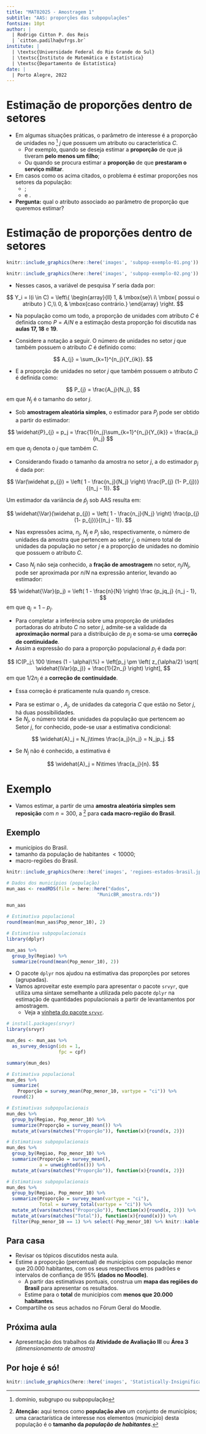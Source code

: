 ```yaml
---
title: "MAT02025 - Amostragem 1"
subtitle: "AAS: proporções das subpopulações"
fontsize: 10pt
author: |
  | Rodrigo Citton P. dos Reis
  | `citton.padilha@ufrgs.br`
institute: |
  | \textsc{Universidade Federal do Rio Grande do Sul}
  | \textsc{Instituto de Matemática e Estatística}
  | \textsc{Departamento de Estatística}
date: |
  | Porto Alegre, 2022
---
```


# Estimação de proporções dentro de setores {.allowframebreaks}

- Em algumas situações práticas, o parâmetro de interesse é a proporção de unidades no \structure{setor}^[domínio, subgrupo ou subpopulação] $j$ que possuem um atributo ou característica $C$.
    - Por exemplo, quando se deseja estimar a **proporção** de \structure{mulheres de 15 anos ou mais} que já tiveram **pelo menos um filho**;
    - Ou quando se procura estimar a **proporção** de \structure{homens de 18 anos ou mais} que **prestaram o serviço militar**.
- Em casos como os acima citados, o problema é estimar proporções nos setores da população: 
    + \structure{mulheres de 15 anos ou mais};
    + e \structure{homens de 18 anos ou mais}.
- **Pergunta:** qual o atributo associado ao parâmetro de proporção que queremos estimar?

# Estimação de proporções dentro de setores {.allowframebreaks}

```r

knitr::include_graphics(here::here('images', 'subpop-exemplo-01.png'))

```

\framebreak

```r

knitr::include_graphics(here::here('images', 'subpop-exemplo-02.png'))

```

\framebreak

- Nesses casos, a variável de pesquisa $Y$ seria dada por:

$$
Y_i = I(i \in C) = \left\{
\begin{array}{ll}
1, & \mbox{se}\ i\ \mbox{ possui o atributo } C,\\
0, & \mbox{caso contrário.}
\end{array}
\right.
$$

- Na população como um todo, a proporção de unidades com atributo $C$ é definida como $P = A/N$ e a estimação desta proporção foi discutida nas **aulas 17, 18** e **19**.

\framebreak

- Considere a notação a seguir. O número de unidades no setor $j$ que também possuem o atributo $C$ é definido como: 

$$
A_{j} = \sum_{k=1}^{n_j}{Y_{ik}}.
$$

- E a proporção de unidades no setor $j$ que também possuem o atributo $C$ é definida como:

$$
P_{j} = \frac{A_j}{N_j},
$$
em que $N_j$ é o tamanho do setor $j$.

\framebreak

- Sob **amostragem aleatória simples**, o estimador para $P_{j}$ pode ser obtido a partir do estimador: 

$$
\widehat{P}_{j} = p_j = \frac{1}{n_j}\sum_{k=1}^{n_j}{Y_{ik}} = \frac{a_j}{n_j}
$$
em que $a_{j}$ denota o \structure{número de unidades na amostra no setor} $j$ que também \structure{possuem o atributo} $C$. 

\framebreak

- Considerando fixado o tamanho da amostra no setor $j$, a \structure{variância condicional} do estimador $p_{j}$ é dada por:

$$
\Var(\widehat p_{j}) = \left( 1 - \frac{n_j}{N_j} \right) \frac{P_{j} (1- P_{j})}{(n_j - 1)}.
$$

Um estimador da variância de $\widehat p_{j}$ sob AAS resulta em:

$$
\widehat{\Var}(\widehat p_{j}) = \left( 1 - \frac{n_j}{N_j} \right) \frac{p_{j} (1- p_{j})}{(n_j - 1)}.
$$

\framebreak

- Nas expressões acima, $n_j$, $N_j$ e $P_{j}$ são, respectivamente, o número de unidades da amostra que pertencem ao setor $j$, o número total de unidades da população no setor $j$ e a proporção de unidades no domínio que possuem o atributo $C$.

\framebreak

- Caso $N_j$ não seja conhecido, a **fração de amostragem** no setor, $n_j/N_j$, pode ser aproximada por $n/N$ na expressão anterior, levando ao estimador:

$$
\widehat{\Var}(p_j) = \left( 1 - \frac{n}{N} \right) \frac {p_jq_j} {n_j - 1},
$$
em que $q_j = 1 - p_j$.

\framebreak

- Para completar a inferência sobre uma proporção de unidades portadoras do atributo $C$ no setor $j$, admite-se a validade da **aproximação normal** para a distribuição de $p_j$ e soma-se uma **correção de continuidade**.
- Assim a expressão do \structure{intervalo de confiança} para a proporção populacional $p_j$ é dada por:

$$
IC(P_j;\ 100 \times (1 - \alpha)\%) = \left[p_j \pm \left( z_{\alpha/2} \sqrt{ \widehat{\Var}(p_j)} + \frac{1}{2n_j} \right) \right],
$$
em que $1/2n_j$ é a **correção de continuidade**.

- Essa correção é praticamente nula quando $n_j$ cresce.

\framebreak

- Para se estimar o \structure{número total}, $A_j$, de unidades da categoria $C$ que estão no Setor $j$, há duas possibilidades.
- Se $N_j$, o número total de unidades da população que pertencem ao Setor $j$, for conhecido, pode-se usar a estimativa condicional:

$$
\widehat{A}_j = N_j\times \frac{a_j}{n_j} = N_jp_j.
$$

- Se $N_j$ não é conhecido, a estimativa é

$$
\widehat{A}_j = N\times \frac{a_j}{n}.
$$

# Exemplo {.allowframebreaks}

- Vamos estimar, a partir de uma **amostra aleatória simples sem reposição** com $n = 300$, a \structure{proporção de municípios com população}^[__Atenção:__ aqui temos como **população alvo** um conjunto de municípios; uma caractarística de interesse nos elementos (município) desta população é o **tamanho da _população de habitantes_**.] \structure{menor que 10.000 habitantes} para **cada macro-região do Brasil**.

## Exemplo {.allowframebreaks}

- \structure{População alvo:} municípios do Brasil.
- \structure{Característica de interesse:} tamanho da população de habitantes $< 10000$;
- \structure{Setores:} macro-regiões do Brasil.

```r

knitr::include_graphics(here::here('images', 'regioes-estados-brasil.jpg'))

```

\framebreak
\footnotesize

```r

# Dados dos municípios (população)
mun_aas <- readRDS(file = here::here("dados",
                                 "MunicBR_amostra.rds"))

mun_aas

```

\framebreak

```r

# Estimativa populacional
round(mean(mun_aas$Pop_menor_10), 2)

# Estimativa subpopulacionais
library(dplyr)

mun_aas %>% 
  group_by(Regiao) %>% 
  summarize(round(mean(Pop_menor_10), 2))

```

\framebreak
\normalsize

- O pacote `dplyr` nos ajudou na estimativa das proporções por setores (agrupadas). 
- Vamos aproveitar este exemplo para apresentar o pacote `srvyr`, que utiliza uma sintaxe semelhante a utilizada pelo pacote `dplyr` na estimação de quantidades populacionais a partir de levantamentos por amostragem.
    + Veja a [vinheta do pacote `srvyr`](https://cran.r-project.org/web/packages/srvyr/vignettes/srvyr-vs-survey.html).
    
\framebreak
\footnotesize

```r

# install.packages(srvyr)
library(srvyr)

mun_des <- mun_aas %>% 
  as_survey_design(ids = 1,
                   fpc = cpf)

summary(mun_des)

```

\framebreak

```r

# Estimativa populacional
mun_des %>% 
  summarize(
    Proporção = survey_mean(Pop_menor_10, vartype = "ci")) %>% 
  round(2)

```

\framebreak

```r

# Estimativas subpopulacionais
mun_des %>% 
  group_by(Regiao, Pop_menor_10) %>% 
  summarize(Proporção = survey_mean()) %>% 
  mutate_at(vars(matches("Proporção")), function(x){round(x, 2)})

```

\framebreak

```r

# Estimativas subpopulacionais
mun_des %>% 
  group_by(Regiao, Pop_menor_10) %>% 
  summarize(Proporção = survey_mean(),
            a = unweighted(n())) %>% 
  mutate_at(vars(matches("Proporção")), function(x){round(x, 2)})

```

\framebreak

\scriptsize

```r

# Estimativas subpopulacionais
mun_des %>% 
  group_by(Regiao, Pop_menor_10) %>% 
  summarize(Proporção = survey_mean(vartype = "ci"),
            Total = survey_total(vartype = "ci")) %>% 
  mutate_at(vars(matches("Proporção")), function(x){round(x, 2)}) %>% 
  mutate_at(vars(matches("Total")), function(x){round(x)}) %>% 
  filter(Pop_menor_10 == 1) %>% select(-Pop_menor_10) %>% knitr::kable()

```

\normalsize

## Para casa

- Revisar os tópicos discutidos nesta aula.
- Estime a proporção (percentual) de municípios com população menor que 20.000 habitantes, com os seus respectivos erros padrões e intervalos de confiança de 95% **(dados no Moodle)**.
    - A partir das estimativas pontuais, construa um **mapa das regiões do Brasil** para apresentar os resultados.
    - Estime para o __total__ de municípios com **menos que 20.000 habitantes**.
- Compartilhe os seus achados no Fórum Geral do Moodle.

## Próxima aula

- Apresentação dos trabalhos da **Atividade de Avaliação III** ou **Área 3** *(dimensionamento de amostra)* \structure{(?)}

## Por hoje é só!

\begin{center}
{\bf Bons estudos!}
\end{center}

```r

knitr::include_graphics(here::here('images', 'Statistically-Insignificant-final04.jpg'))

```

